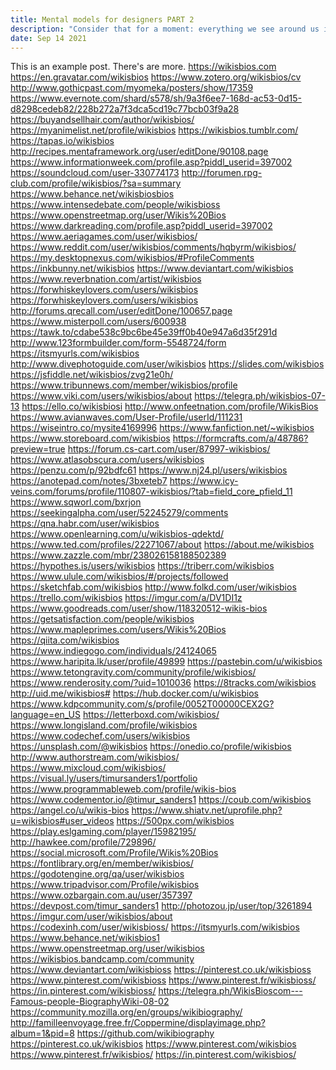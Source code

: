 ```yaml
---
title: Mental models for designers PART 2
description: "Consider that for a moment: everything we see around us is assumed to have had a cause and is contingent upon."
date: Sep 14 2021
---
```


This is an example post. There's are more.
https://wikisbios.com
https://en.gravatar.com/wikisbios
https://www.zotero.org/wikisbios/cv
http://www.gothicpast.com/myomeka/posters/show/17359
https://www.evernote.com/shard/s578/sh/9a3f6ee7-168d-ac53-0d15-d8298cedeb82/228b272a7f3dca5cd19c77bcb03f9a28
https://buyandsellhair.com/author/wikisbios/
https://myanimelist.net/profile/wikisbios
https://wikisbios.tumblr.com/
https://tapas.io/wikisbios
http://recipes.mentaframework.org/user/editDone/90108.page
https://www.informationweek.com/profile.asp?piddl_userid=397002
https://soundcloud.com/user-330774173
http://forumen.rpg-club.com/profile/wikisbios/?sa=summary
https://www.behance.net/wikisbiosbios
https://www.intensedebate.com/people/wikisbioss
https://www.openstreetmap.org/user/Wikis%20Bios
https://www.darkreading.com/profile.asp?piddl_userid=397002
https://www.aeriagames.com/user/wikisbios/
https://www.reddit.com/user/wikisbios/comments/hqbyrm/wikisbios/
https://my.desktopnexus.com/wikisbios/#ProfileComments
https://inkbunny.net/wikisbios
https://www.deviantart.com/wikisbios
https://www.reverbnation.com/artist/wikisbios
https://forwhiskeylovers.com/users/wikisbios
https://forwhiskeylovers.com/users/wikisbios
http://forums.qrecall.com/user/editDone/100657.page
https://www.misterpoll.com/users/600938
https://tawk.to/cdabe538c9bc6be45e39ff0b40e947a6d35f291d
http://www.123formbuilder.com/form-5548724/form
https://itsmyurls.com/wikisbios
http://www.divephotoguide.com/user/wikisbios
https://slides.com/wikisbios
https://jsfiddle.net/wikisbios/zvg21e0h/
https://www.tribunnews.com/member/wikisbios/profile
https://www.viki.com/users/wikisbios/about
https://telegra.ph/wikisbios-07-13
https://ello.co/wikisbiosi
http://www.onfeetnation.com/profile/WikisBios
https://www.avianwaves.com/User-Profile/userId/111231
https://wiseintro.co/mysite4169996
https://www.fanfiction.net/~wikisbios
https://www.storeboard.com/wikisbios
https://formcrafts.com/a/48786?preview=true
https://forum.cs-cart.com/user/87997-wikisbios/
https://www.atlasobscura.com/users/wikisbios
https://penzu.com/p/92bdfc61
https://www.nj24.pl/users/wikisbios
https://anotepad.com/notes/3bxeteb7
https://www.icy-veins.com/forums/profile/110807-wikisbios/?tab=field_core_pfield_11
https://www.sqworl.com/bxrjon
https://seekingalpha.com/user/52245279/comments
https://qna.habr.com/user/wikisbios
https://www.openlearning.com/u/wikisbios-qdektd/
https://www.ted.com/profiles/22271067/about
https://about.me/wikisbios
https://www.zazzle.com/mbr/238026158188502389
https://hypothes.is/users/wikisbios
https://triberr.com/wikisbios
https://www.ulule.com/wikisbios/#/projects/followed
https://sketchfab.com/wikisbios
http://www.folkd.com/user/wikisbios
https://trello.com/wikisbios
https://imgur.com/a/DV1DI1z
https://www.goodreads.com/user/show/118320512-wikis-bios
https://getsatisfaction.com/people/wikisbios
https://www.mapleprimes.com/users/Wikis%20Bios
https://qiita.com/wikisbios
https://www.indiegogo.com/individuals/24124065
https://www.haripita.lk/user/profile/49899
https://pastebin.com/u/wikisbios
https://www.tetongravity.com/community/profile/wikisbios/
https://www.renderosity.com/?uid=1010036
https://8tracks.com/wikisbios
http://uid.me/wikisbios#
https://hub.docker.com/u/wikisbios
https://www.kdpcommunity.com/s/profile/0052T00000CEX2G?language=en_US
https://letterboxd.com/wikisbios/
https://www.longisland.com/profile/wikisbios
https://www.codechef.com/users/wikisbios
https://unsplash.com/@wikisbios
https://onedio.co/profile/wikisbios
http://www.authorstream.com/wikisbios/
https://www.mixcloud.com/wikisbios/
https://visual.ly/users/timursanders1/portfolio
https://www.programmableweb.com/profile/wikis-bios
https://www.codementor.io/@timur_sanders1
https://coub.com/wikisbios
https://angel.co/u/wikis-bios
https://www.shiatv.net/uprofile.php?u=wikisbios#user_videos
https://500px.com/wikisbios
https://play.eslgaming.com/player/15982195/
http://hawkee.com/profile/729896/
https://social.microsoft.com/Profile/Wikis%20Bios
https://fontlibrary.org/en/member/wikisbios/
https://godotengine.org/qa/user/wikisbios
https://www.tripadvisor.com/Profile/wikisbios
https://www.ozbargain.com.au/user/357397
https://devpost.com/timur_sanders1
http://photozou.jp/user/top/3261894
https://imgur.com/user/wikisbios/about
https://codexinh.com/user/wikisbioss/
https://itsmyurls.com/wikisbios
https://www.behance.net/wikisbios1
https://www.openstreetmap.org/user/wikisbios
https://wikisbios.bandcamp.com/community
https://www.deviantart.com/wikisbioss
https://pinterest.co.uk/wikisbioss
https://www.pinterest.com/wikisbioss
https://www.pinterest.fr/wikisbioss/
https://in.pinterest.com/wikisbioss/
https://telegra.ph/WikisBioscom---Famous-people-BiographyWiki-08-02
https://community.mozilla.org/en/groups/wikibiography/
http://familleenvoyage.free.fr/Coppermine/displayimage.php?album=1&pid=8
https://github.com/wikibiography
https://pinterest.co.uk/wikisbios
https://www.pinterest.com/wikisbios
https://www.pinterest.fr/wikisbios/
https://in.pinterest.com/wikisbios/

